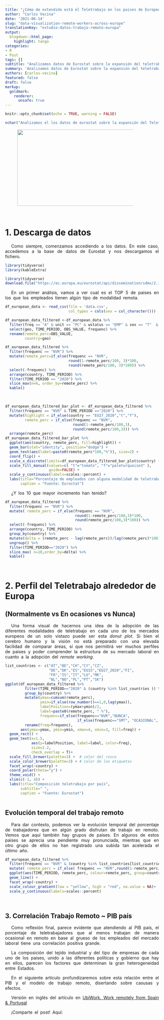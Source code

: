 ```yaml
---
title: "¿Cómo de extendido está el Teletrabajo en los paises de Europeos?"
author: "Carlos Vecina"
date: '2021-06-14'
slug: "data-visualization-remote-workers-across-europe"
translationKey: "estudio-datos-trabajo-remoto-europa"
output:
  blogdown::html_page:
    highlight: tango
categories:
- R
- Post
tags: []
subtitle: "Analizamos datos de Eurostat sobre la expansión del teletrabajo en los diferentes paises europeos. Finlandia, Luxemburgo, Paises Bajos y Alemania tienen más del 30% del total de los trabajadores del pais en alguna modalidad remota. ¡Sorprende Noruega!"
summary: 'Analizamos datos de Eurostat sobre la expansión del teletrabajo en los diferentes paises europeos. Finlandia, Luxemburgo, Paises Bajos y Alemania tienen más del 30% del total de los trabajadores del pais en alguna modalidad remota. ¡Sorprende Noruega!'
authors: [carlos-vecina]
featured: false
draft: false
markup:
  goldmark:
    renderer:
      unsafe: true
---
```


```r
knitr::opts_chunk$set(echo = TRUE, warning = FALSE)
```

```r
nchar("Analizamos el los datos de eurostat sobre la expansión del Teletrabajo en los diferentes paises europeos. Finlandia, Luxemburgo, Paises Bajos y Alemania tienen alrededor de 25% del total de los trabajadores del pais en alguna modalidad de trabajo remoto ¡Sorprende Noruega!")
```

<img src="./featured.jpg" height="250px" width="400px" />

<br>

# **1. Descarga de datos**

Como siempre, comenzamos accediendo a los datos. En este caso, accedemos a la base de datos de Eurostat y nos descargamos el fichero.

```r
library(tidyverse)
library(kableExtra)
```


```r
library(tidyverse)
download.file("https://ec.europa.eu/eurostat/api/dissemination/sdmx/2.1/data/LFSA_EHOMP/?format=SDMX-CSV&compressed=false", "data.csv")
```

En un primer análisis, vamos a ver cual es el TOP 5 de paises en los que los empleados tienen algún tipo de modalidad remota.


```r
df_european_data <- read_csv(file = 'data.csv',
                             col_types = cols(sex = col_character()))  #Especificamos el tipo de la columna sexo

df_european_data_filtered <-df_european_data %>% 
  filter(freq == "A" & unit == "PC" & wstatus == "EMP" & sex == "T"  & age == "Y20-64" & geo != "SE") %>% 
  select(geo, TIME_PERIOD, OBS_VALUE, frequenc) %>% 
  rename(remote_perc=OBS_VALUE,
         country=geo)

df_european_data_filtered %>% 
  filter(frequenc == "NVR") %>% 
  mutate(remote_perc=if_else(frequenc == "NVR",
                             round(1-remote_perc/100, 3)*100,
                             round(remote_perc/100, 3)*100)) %>% 
  select(-frequenc) %>% 
  arrange(country, TIME_PERIOD) %>% 
  filter(TIME_PERIOD == "2020") %>% 
  slice_max(n=6, order_by=remote_perc) %>% 
  kable()
```

<br> 

```r
df_european_data_filtered_bar_plot <- df_european_data_filtered %>% 
  filter(frequenc == "NVR" & TIME_PERIOD =="2020") %>% 
  mutate(highlight = if_else(country == "EU27_2020","t","f"),
         remote_perc = if_else(frequenc == "NVR",
                               round(1-remote_perc/100,3),
                               round(remote_perc/100,3))) %>% 
  arrange(remote_perc) 
df_european_data_filtered_bar_plot %>% 
  ggplot(aes(country, remote_perc, fill=highlight)) +
  geom_bar(stat="identity", position="dodge") +
  geom_text(aes(label=paste0(remote_perc*100,"%")), size=2) +
  coord_flip() +
  scale_x_discrete(limits=df_european_data_filtered_bar_plot$country) +
  scale_fill_manual(values=c( "t"="tomato", "f"="paleturquoise3" ),
                    guide=FALSE) + 
  scale_y_continuous(labels=scales::percent) +
  labs(title="Porcentaje de empleados con alguna modalidad de teletrabajo por País",
       caption = "Fuente: Eurostat")

```

¿Y los 10 que mayor incremento han tenido?

```r
df_european_data_filtered %>%  
  filter(frequenc == "NVR") %>% 
  mutate( remote_perc = if_else(frequenc == "NVR",
                                round(1-remote_perc/100,3)*100,
                                round(remote_perc/100,3)*100)) %>% 
  select(-frequenc) %>% 
  arrange(country, TIME_PERIOD) %>% 
  group_by(country) %>% 
  mutate(delta = (remote_perc - lag(remote_perc))/lag(remote_perc)*100) %>% 
  ungroup() %>% 
  filter(TIME_PERIOD=="2020") %>% 
  slice_max( n=10,order_by=delta) %>% 
  kable()
```

<br>

# **2. Perfil del Teletrabajo alrededor de Europa**
## **(Normalmente vs En ocasiones vs Nunca)**

Una forma visual de hacernos una idea de la adopción de las diferentes modalidades de teletrabajo en cada uno de los mercados europeos de un solo vistazo puede ser esta *donut plot*. Si bien el cerebro humano y la visión no está preparado con una elevada facilidad de comparar áreas, sí que nos permitirá ver muchos perfiles de paises y poder comprender la estructura de su mercado laboral en cuanto a la adopción del *remote working*.

```r
list_countries <- c("AT","BE","CH","CY","CZ",
                    "DE","DK","ES","EU15","EU27_2020","FI",
                    "FR","IS","IT","LU","MK",
                    "NL","NO","PL","PT","SK")
ggplot(df_european_data_filtered %>%
         filter(TIME_PERIOD=="2020" & (country %in% list_countries )) %>% 
         group_by(country) %>% 
         mutate(ymax=cumsum(remote_perc),
                ymin=if_else(row_number()==1,0,lag(ymax)),
                labelPosition=(ymax+ymin)/2,
                label=paste0(remote_perc, " %"),
                frequenc=if_else(frequenc=="NVR","NUNCA",
                                 if_else(frequenc=="SMT", "OCASIONAL", "SIEMPRE"))) %>% 
         rename(freq=frequenc),
       aes(ymax=ymax, ymin=ymin, xmax=4, xmin=3, fill=freq)) +
  geom_rect() +
  geom_text(x=1.5,
            aes(y=labelPosition, label=label, color=freq),
            size=2.2,
            check_overlap = T)+
  scale_fill_brewer(palette=3) +  # color del rosco
  scale_color_brewer(palette=3) + # color de las etiquetas
  facet_wrap(~country) +
  coord_polar(theta="y") +
  theme_void() +
  xlim(c(-1, 4)) +
  labs(title="Composición teletrabajo por país",
       subtitle=" ",
       caption = "Fuente: Eurostat")



```

## **Evolución temporal del trabajo remoto**

Para dar contexto, podemos ver la evolución temporal del porcentaje de trabajadores que en algún grado disfrutan de trabajo en remoto. Vemos que aquí también hay grupos de paises. En algunos de estos paises se aprecia una pendiente muy pronunciada, mientras que en otro grupo de ellos no han registrado una subida tan acelerada el último año.

```r
df_european_data_filtered %>%
  filter(frequenc == "NVR" & (country %in% list_countries[list_countries != "CY"])) %>% 
  mutate( remote_perc = if_else( frequenc == "NVR",round(1-remote_perc/100,3),round(remote_perc/100,3))) %>% 
  ggplot(aes(TIME_PERIOD, remote_perc, colour=remote_perc, group=country)) +
  geom_line() +
  facet_wrap(~country) +
  scale_colour_gradient(low = "yellow", high = "red", na.value = NA)+ 
  scale_y_continuous(labels=scales::percent)

```

<br>

## **3. Correlación Trabajo Remoto ~ PIB país**

Como reflexión final, parece evidente que atendiendo al PIB país, el porcentaje de teletrabajadores que al menos trabajan de manera ocasional en remoto en base al grueso de los empleados del mercado laboral tiene una correlación positiva grande.


La composición del tejido industrial y del tipo de empresas de cada uno de los paises, unido a las diferentes políticas y gobierno que hay en ellos, parecen los factores que determinan la gran heterogeneidad entre Estados.

En el siguiente artículo profundizaremos sobre esta relación entre el PIB y el modelo de trabajo remoto, disertando sobre casusas y efectos.


Versión en inglés del artículo en [UbiWork. Work remotely from Spain & Portugal](https://www.ubiwork.co/blog?fromttp)

¡Comparte el post! Aquí:

<style>
p {
word-spacing: 3px;
text-indent: 20px;
text-align: justify;
}
.page-subtitle {
text-align: left  !important;
text-indent: 0px !important;
}
.card-text {
text-align: left  !important;
text-indent: 0px !important;
}
</style>

<script type="text/javascript" src="//downloads.mailchimp.com/js/signup-forms/popup/unique-methods/embed.js" data-dojo-config="usePlainJson: true, isDebug: false"></script><script type="text/javascript">window.dojoRequire(["mojo/signup-forms/Loader"], function(L) { L.start({"baseUrl":"mc.us4.list-manage.com","uuid":"91551f7ed29389a0de4f47665","lid":"d95c503a48","uniqueMethods":true}) })</script>

